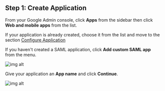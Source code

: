 ## Step 1: Create Application

From your Google Admin console, click **Apps** from the sidebar then click **Web and mobile apps** from the list.

If your application is already created, choose it from the list and move to the section [Configure Application](#configure-application)

If you haven't created a SAML application, click **Add custom SAML app** from the menu.

![img alt](/img/sso-providers/google/1.png)

Give your application an **App name** and click **Continue**.

![img alt](/img/sso-providers/google/2.png)

<Footer />
